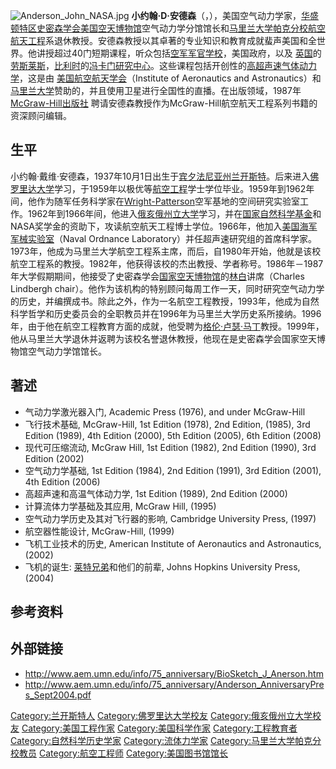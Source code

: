 {{Otheruses|other=名为约翰·安德森的其他人物|约翰·安德森}}
[[File:Anderson_John_NASA.jpg|thumb]]
'''小约翰·D·安德森'''（{{lang-en|John D. Anderson}}，{{bd|1937年|10月1日}}），美国空气动力学家，[[华盛顿特区|华盛顿特区]][[史密森学会|史密森学会]][[美国空天博物馆|美国空天博物馆]]空气动力学分馆馆长和[[马里兰大学帕克分校|马里兰大学帕克分校]][[航空航天工程|航空航天工程]]系退休教授。安德森教授以其卓著的专业知识和教育成就蜚声美国和全世界。他讲授超过40门短期课程，听众包括[[美国空军军官学校|空军军官学校]]，美国政府，以及 [[英国|英国]]的 [[劳斯莱斯公司|劳斯莱斯]]，[[比利时|比利时]]的[[冯卡门研究中心|冯卡门研究中心]]。这些课程包括开创性的[[高超声速气体动力学|高超声速气体动力学]]，这是由 [[美国航空航天学会|美国航空航天学会]]（Institute of Aeronautics and Astronautics）和[[马里兰大学|马里兰大学]]赞助的，并且使用卫星进行全国性的直播。在出版领域，1987年 [[McGraw-Hill|McGraw-Hill出版社]] 聘请安德森教授作为McGraw-Hill航空航天工程系列书籍的资深顾问编辑。

== 生平 ==
小约翰·戴维·安德森，1937年10月1日出生于[[宾夕法尼亚州|宾夕法尼亚州]][[兰开斯特|兰开斯特]]。后来进入[[佛罗里达大学|佛罗里达大学]]学习，于1959年以极优等[[航空工程|航空工程]]学士学位毕业。1959年到1962年间，他作为随军任务科学家在[[Wright-Patterson|Wright-Patterson]]空军基地的空间研究实验室工作。1962年到1966年间，他进入[[俄亥俄州立大学|俄亥俄州立大学]]学习，并在[[国家自然科学基金|国家自然科学基金]]和NASA奖学金的资助下，攻读航空航天工程博士学位。1966年，他加入[[美国海军军械实验室|美国海军军械实验室]]（Naval Ordnance Laboratory）并任超声速研究组的首席科学家。1973年，他成为马里兰大学航空工程系主席，而后，自1980年开始，他就是该校航空工程系的教授。1982年，他获得该校的杰出教授、学者称号。1986年－1987年大学假期期间，他接受了史密森学会[[国家空天博物馆|国家空天博物馆]]的[[林白|林白]]讲席（Charles Lindbergh chair）。他作为该机构的特别顾问每周工作一天，同时研究空气动力学的历史，并编撰成书。除此之外，作为一名航空工程教授，1993年，他成为自然科学哲学和历史委员会的全职教员并在1996年为马里兰大学历史系所接纳。1996年，由于他在航空工程教育方面的成就，他受聘为[[格伦·卢瑟·马丁|格伦·卢瑟·马丁]]教授。1999年，他从马里兰大学退休并返聘为该校名誉退休教授，他现在是史密森学会国家空天博物馆空气动力学馆馆长。

== 著述 ==
*气动力学激光器入门, Academic Press (1976), and under McGraw-Hill
*飞行技术基础, McGraw-Hill, 1st Edition (1978), 2nd Edition, (1985), 3rd Edition (1989), 4th Edition (2000), 5th Edition (2005), 6th Edition (2008)
*现代可压缩流动, McGraw Hill, 1st Edition (1982), 2nd Edition (1990), 3rd Edition (2002)
*空气动力学基础, 1st Edition (1984), 2nd Edition (1991), 3rd Edition (2001), 4th Edition (2006)
*高超声速和高温气体动力学, 1st Edition (1989), 2nd Edition (2000)
*计算流体力学基础及其应用, McGraw Hill, (1995)
*空气动力学历史及其对飞行器的影响, Cambridge University Press, (1997)
*航空器性能设计, McGraw-Hill, (1999)
*飞机工业技术的历史, American Institute of Aeronautics and Astronautics, (2002)
*飞机的诞生: [[莱特兄弟|莱特兄弟]]和他们的前辈, Johns Hopkins University Press, (2004)

== 参考资料 ==
{{reflist}}

== 外部链接 ==
* http://www.aem.umn.edu/info/75_anniversary/BioSketch_J_Anerson.htm
* http://www.aem.umn.edu/info/75_anniversary/Anderson_AnniversaryPres_Sept2004.pdf

{{Authority control}}
{{DEFAULTSORT:Anderson, John D.}}
[[Category:兰开斯特人|Category:兰开斯特人]]
[[Category:佛罗里达大学校友|Category:佛罗里达大学校友]]
[[Category:俄亥俄州立大学校友|Category:俄亥俄州立大学校友]]
[[Category:美国工程作家|Category:美国工程作家]]
[[Category:美国科学作家|Category:美国科学作家]]
[[Category:工程教育者|Category:工程教育者]]
[[Category:自然科学历史学家|Category:自然科学历史学家]]
[[Category:流体力学家|Category:流体力学家]]
[[Category:马里兰大学帕克分校教员|Category:马里兰大学帕克分校教员]]
[[Category:航空工程师|Category:航空工程师]]
[[Category:美国图书馆馆长|Category:美国图书馆馆长]]